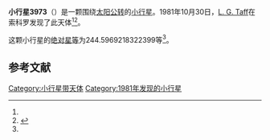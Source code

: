 {{Infobox planet
| bgcolour = #FFFFC0
| name = 3973 Ogilvie
| symbol = 
| image = 
| caption = 
| discovery = yes
| discovery_ref = 
| discoverer = [[L._G._Taff|L. G. Taff]]
| discovery_site = [[索科罗|索科罗]] 
| discovered = 1981年10月30日
| designations = yes
| mp_name = 
| named_after = 
| alt_names = 1981 UC1/ 1948 NA / 1959 RB / 1970 QK1 / 1974 VH1 / 1981 SN5
| mp_category = [[主带小行星|主带小行星]]
| orbit_ref = <ref name="a">[http://ssd.jpl.nasa.gov/sbdb.cgi?sstr=3973 3973 Ogilvie] {{Wayback|url=http://ssd.jpl.nasa.gov/sbdb.cgi?sstr=3973 |date=20200917212205 }}，小行星數據庫瀏覽器（JPL Small-Body Database Browser）－[[美国国家航空航天局|美国国家航空航天局]]喷气推进实验室</ref>
| epoch = 2456400.5 (2013年4月18日更新)
| aphelion = {{convert|2.850413489862898|AU|km|3|abbr=on|lk=out}}
| perihelion = {{convert|1.865114620403169|AU|km|3|abbr=on}}
| semimajor = {{convert|2.357764055133034|AU|km|3|abbr=on}}
| eccentricity = 0.208947725
| period = 1322.357676 [[日|日]]<br />3.62[[儒略年|儒略年]]
| avg_speed = 
| inclination = 1.849260094205532
| asc_node = 71.05048302283929
| mean_anomaly = 
| arg_peri = 244.5969218322399
| satellites = 
| physical_characteristics = yes
| dimensions = 
| mass = 
| density = 
| surface_grav = 
| escape_velocity = 
| sidereal_day = 
| axial_tilt = 
| pole_ecliptic_lat = 
| pole_ecliptic_lon = 
| albedo = 
| temperatures= 
| temp_name1 = 
| mean_temp_1 = 
| max_temp_1 = 
| temp_name2 = 
| max_temp_2 = 
| spectral_type = 
| abs_magnitude = 244.5969218322399
}}

'''小行星3973'''（{{lang-en|3973 Ogilvie}}）是一颗围绕[[太阳|太阳]][[公转|公转]]的[[小行星|小行星]]。1981年10月30日，[[L._G._Taff|L. G. Taff]]在索科罗发现了此天体<ref name="a" /><ref>{{cite news|title=小行星列表|url=http://cfa-www.harvard.edu/iau/lists/NumberedMPs.txt|accessdate=2013-07-08|newspaper=哈佛大学|archive-date=2008-05-17|archive-url=https://web.archive.org/web/20080517010638/http://cfa-www.harvard.edu/iau/lists/NumberedMPs.txt|dead-url=no}}</ref>。

这颗小行星的[[绝对星等|绝对星等]]为244.5969218322399等<ref name="a" />。

==参考文献==
{{reflist}}
{{Minor Planet Number|[[小行星3972|小行星3972]]|[[小行星3974|小行星3974]]}}

{{小天体}}

[[Category:小行星带天体|Category:小行星带天体]]
[[Category:1981年发现的小行星|Category:1981年发现的小行星]]

{{asteroid-stub}}